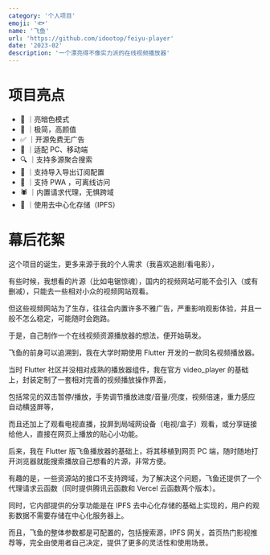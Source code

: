 ```yaml
---
category: '个人项目'
emoji: '🐟'
name: '飞鱼'
url: 'https://github.com/idootop/feiyu-player'
date: '2023-02'
description: '一个漂亮得不像实力派的在线视频播放器'
---
```


# 项目亮点

- 🌛 ｜亮暗色模式
- 💅 ｜极简，高颜值
- ✅ ｜开源免费无广告
- 📱 ｜适配 PC、移动端
- 🔍 ｜支持多源聚合搜索
- 📃 ｜支持导入导出订阅配置
- 📶 ｜支持 PWA ，可离线访问
- 🕷️ ｜内置请求代理，无惧跨域
- 💎 ｜使用去中心化存储（IPFS）

# 幕后花絮

这个项目的诞生，更多来源于我的个人需求（我喜欢追剧/看电影），

有些时候，我想看的片源（比如电锯惊魂），国内的视频网站可能不会引入（或有删减），只能去一些相对小众的视频网站观看。

但这些视频网站为了生存，往往会内置许多不雅广告，严重影响观影体验，并且一般不怎么稳定，可能随时会跑路。

于是，自己制作一个在线视频资源播放器的想法，便开始萌发。

飞鱼的前身可以追溯到，我在大学时期使用 Flutter 开发的一款同名视频播放器。

当时 Flutter 社区并没相对成熟的播放器组件，我在官方 video_player 的基础上，封装定制了一套相对完善的视频播放操作界面，

包括常见的双击暂停/播放，手势调节播放进度/音量/亮度，视频倍速，重力感应自动横竖屏等，

而且还加上了观看电视直播，投屏到局域网设备（电视/盒子）观看，或分享链接给他人，直接在网页上播放的贴心小功能。

后来，我在 Flutter 版飞鱼播放器的基础上，将其移植到网页 PC 端，随时随地打开浏览器就能搜索播放自己想看的片源，非常方便。

有趣的是，一些资源站的接口不支持跨域，为了解决这个问题，飞鱼还提供了一个代理请求云函数（同时提供腾讯云函数和 Vercel 云函数两个版本）。

同时，它内部提供的分享功能是在 IPFS 去中心化存储的基础上实现的，用户的观影数据不需要存储在中心化服务器上。

而且，飞鱼的整体参数都是可配置的，包括搜索源，IPFS 网关，首页热门影视推荐等，完全由使用者自己决定，提供了更多的灵活性和使用场景。
